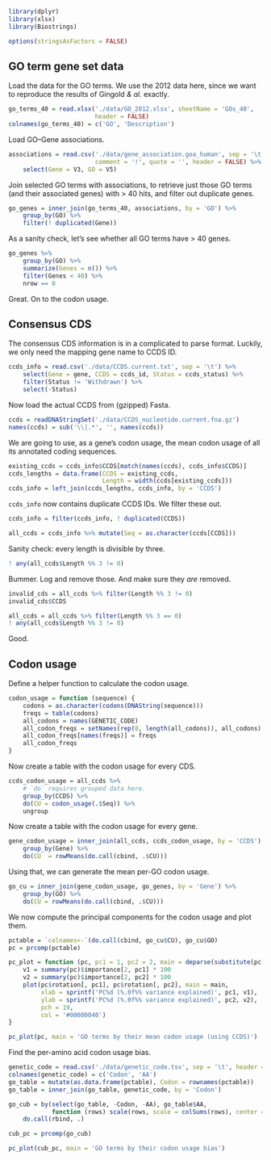 ```r
library(dplyr)
library(xlsx)
library(Biostrings)

options(stringsAsFactors = FALSE)
```

## GO term gene set data

Load the data for the GO terms. We use the 2012 data here, since we want to
reproduce the results of Gingold *& al.* exactly.

```r
go_terms_40 = read.xlsx('./data/GO_2012.xlsx', sheetName = 'GOs_40',
                        header = FALSE)
colnames(go_terms_40) = c('GO', 'Description')
```

Load GO–Gene associations.

```r
associations = read.csv('./data/gene_association.goa_human', sep = '\t',
                        comment = '!', quote = '', header = FALSE) %>%
    select(Gene = V3, GO = V5)
```

Join selected GO terms with associations, to retrieve just those GO terms (and
their associated genes) with > 40 hits, and filter out duplicate genes.

```r
go_genes = inner_join(go_terms_40, associations, by = 'GO') %>%
    group_by(GO) %>%
    filter(! duplicated(Gene))
```

As a sanity check, let’s see whether all GO terms have > 40 genes.

```r
go_genes %>%
    group_by(GO) %>%
    summarize(Genes = n()) %>%
    filter(Genes < 40) %>%
    nrow == 0
```

Great. On to the codon usage.

## Consensus CDS

The consensus CDS information is in a complicated to parse format. Luckily, we
only need the mapping gene name to CCDS ID.

```r
ccds_info = read.csv('./data/CCDS.current.txt', sep = '\t') %>%
    select(Gene = gene, CCDS = ccds_id, Status = ccds_status) %>%
    filter(Status != 'Withdrawn') %>%
    select(-Status)
```

Now load the actual CCDS from (gzipped) Fasta.

```r
ccds = readDNAStringSet('./data/CCDS_nucleotide.current.fna.gz')
names(ccds) = sub('\\|.*', '', names(ccds))
```

We are going to use, as a gene’s codon usage, the mean codon usage of all its
annotated coding sequences.

```r
existing_ccds = ccds_info$CCDS[match(names(ccds), ccds_info$CCDS)]
ccds_lengths = data.frame(CCDS = existing_ccds,
                          Length = width(ccds[existing_ccds]))
ccds_info = left_join(ccds_lengths, ccds_info, by = 'CCDS')
```

`ccds_info` now contains duplicate CCDS IDs. We filter these out.

```r
ccds_info = filter(ccds_info, ! duplicated(CCDS))
```

```r
all_ccds = ccds_info %>% mutate(Seq = as.character(ccds[CCDS]))
```

Sanity check: every length is divisible by three.

```r
! any(all_ccds$Length %% 3 != 0)
```

Bummer. Log and remove those. And make sure they *are* removed.

```r
invalid_cds = all_ccds %>% filter(Length %% 3 != 0)
invalid_cds$CCDS

all_ccds = all_ccds %>% filter(Length %% 3 == 0)
! any(all_ccds$Length %% 3 != 0)
```

Good.

## Codon usage

Define a helper function to calculate the codon usage.

```r
codon_usage = function (sequence) {
    codons = as.character(codons(DNAString(sequence)))
    freqs = table(codons)
    all_codons = names(GENETIC_CODE)
    all_codon_freqs = setNames(rep(0, length(all_codons)), all_codons)
    all_codon_freqs[names(freqs)] = freqs
    all_codon_freqs
}
```

Now create a table with the codon usage for every CDS.

```r
ccds_codon_usage = all_ccds %>%
    # `do` requires grouped data here.
    group_by(CCDS) %>%
    do(CU = codon_usage(.$Seq)) %>%
    ungroup
```

Now create a table with the codon usage for every gene.

```r
gene_codon_usage = inner_join(all_ccds, ccds_codon_usage, by = 'CCDS') %>%
    group_by(Gene) %>%
    do(CU  = rowMeans(do.call(cbind, .$CU)))
```

Using that, we can generate the mean per-GO codon usage.

```r
go_cu = inner_join(gene_codon_usage, go_genes, by = 'Gene') %>%
    group_by(GO) %>%
    do(CU = rowMeans(do.call(cbind, .$CU)))
```

We now compute the principal components for the codon usage and plot them.

```r
pctable = `colnames<-`(do.call(cbind, go_cu$CU), go_cu$GO)
pc = prcomp(pctable)

pc_plot = function (pc, pc1 = 1, pc2 = 2, main = deparse(substitute(pc))) {
    v1 = summary(pc)$importance[2, pc1] * 100
    v2 = summary(pc)$importance[2, pc2] * 100
    plot(pc$rotation[, pc1], pc$rotation[, pc2], main = main,
         xlab = sprintf('PC%d (%.0f%% variance explained)', pc1, v1),
         ylab = sprintf('PC%d (%.0f%% variance explained)', pc2, v2),
         pch = 19,
         col = '#00000040')
}

pc_plot(pc, main = 'GO terms by their mean codon usage (using CCDS)')
```

Find the per-amino acid codon usage bias.

```r
genetic_code = read.csv('./data/genetic_code.tsv', sep = '\t', header = FALSE)
colnames(genetic_code) = c('Codon', 'AA')
go_table = mutate(as.data.frame(pctable), Codon = rownames(pctable))
go_table = inner_join(go_table, genetic_code, by = 'Codon')

go_cub = by(select(go_table, -Codon, -AA), go_table$AA,
            function (rows) scale(rows, scale = colSums(rows), center = FALSE)) %>%
    do.call(rbind, .)

cub_pc = prcomp(go_cub)

pc_plot(cub_pc, main = 'GO terms by their codon usage bias')
```
